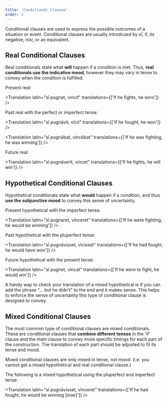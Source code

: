 ```yaml
---
title: 'Conditional Clauses'
order: 3
---
```


Conditional clauses are used to express the possible outcomes of a situation or event. Conditional clauses are usually introdcued by _sī_, if, its negative, _nisi_, or an equivalent.

## Real Conditional Clauses

Real conditionals state what **will** happen if a condition is met. Thus, **real conditionals use the indicative mood**, however they may vary in tense to convey when the condition is fulfilled.

Present real:

<Translation
  latin="sī pugnat, vincit"
  translations={['If he fights, he wins']}
/>

Past real with the perfect or imperfect tense:

<Translation
  latin="sī pugnāvit, vīcit"
  translations={['If he fought, he won']}
/>

<Translation
  latin="sī pugnābat, vincēbat"
  translations={['If he was fighting, he was winning']}
/>

Future real:

<Translation
  latin="sī pugnāverit, vincet"
  translations={['If he fights, he will win']}
/>

## Hypothetical Conditional Clauses

Hypothetical conditionals state what **would** happen if a condition, and thus **use the subjunctive mood** to convey this sense of uncertainty.

Present hypothetical with the imperfect tense:

<Translation
  latin="sī pugnaret, vinceret"
  translations={['If he were fighting, he would be winning']}
/>

Past hypothetical with the pluperfect tense:

<Translation
  latin="sī pugnāvisset, vīcisset"
  translations={['If he had fought, he would have won']}
/>

Future hypothetical with the present tense:

<Translation
  latin="sī pugnet, vincat"
  translations={['If he were to fight, he would win']}
/>

<Callout type="tip">

A handy way to check your translation of a mixed hypothetical is if you can add the phrase "... but he didn't" to the end and it makes sense. This helps to enforce the sense of uncertainty this type of conditional clause is designed to convey.

</Callout>

## Mixed Conditional Clauses

The most common type of conditional clauses are mixed conditionals. These are conditional clauses that **combine different tenses** in the 'if' clause and the main clause to convey more specific timings for each part of the construction. The translation of each part should be adjusted to fit its tense and mood.

<Callout type="info">

Mixed conditional clauses are only mixed in tense, not mood. (i.e. you cannot get a mixed hypothetical and real conditional clause.)

</Callout>

The following is a mixed hypothetical using the pluperfect and imperfect tense:

<Translation
  latin="sī pugnāvisset, vīnceret"
  translations={['If he had fought, he would be winning [now]']}
/>
